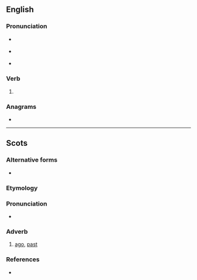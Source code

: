 ==English==

===Pronunciation===
* {{a|RP}} {{IPA|en|/əˈbaɪ/}}
* {{a|US}} {{IPA|en|/əˈbaɪ/}}
* {{rhymes|en|aɪ|s=2}}

===Verb===
{{en-verb|abyes|abying|pres_ptc2=abyeing|abought}}

# {{alternative spelling of|en|aby}}

===Anagrams===
* {{anagrams|en|a=abey|Abey|Baye|abey|beya|eBay}}

----

==Scots==

===Alternative forms===
* {{a|Doric}} {{alter|sco|aby}}

===Etymology===
{{compound|sco|a|by|t2=before, by the time that}}

===Pronunciation===
* {{IPA|sco|/əˈbaɪ/}}

===Adverb===
{{sco-adv|-}}

# [[ago]], [[past]]

===References===
* {{R:DSL|pos=adv}}